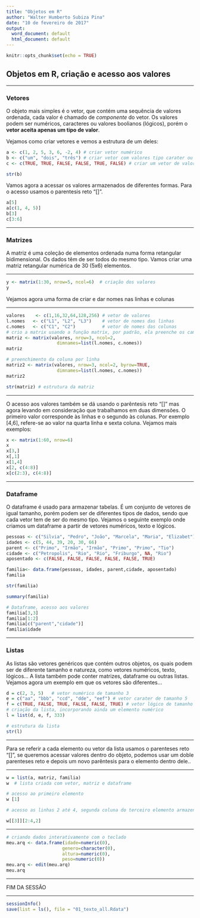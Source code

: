 ---
title: "Objetos em R"
author: "Walter Humberto Subiza Pina"
date: "10 de fevereiro de 2017"
output:
  word_document: default
  html_document: default
---

```{r setup, include=FALSE}
knitr::opts_chunk$set(echo = TRUE)
```

## Objetos em R, criação e acesso aos valores

---

###  Vetores

O objeto mais simples é o vetor, que contém uma sequência de valores ordenada, cada valor é chamado de _componente_ do vetor. Os valores podem ser numéricos, caracteres ou valores boolianos (lógicos), porém o **vetor aceita apenas um tipo de valor**.

Vejamos como criar vetores e vemos a estrutura de um deles:


```{r}
a <- c(1, 2, 5, 3, 6, -2, 4) # criar vetor numérico
b <- c("um", "dois", "três") # criar vetor com valores tipo carater ou texto 
c <- c(TRUE, TRUE, FALSE, FALSE, TRUE, FALSE) # criar um vetor de valores booleanos

str(b)
```


Vamos agora a acessar os valores armazenados de diferentes formas. Para o acesso usamos o parentesis reto "[]". 

```{r}
a[5]
a[c(1, 4, 5)]
b[3]
c[3:6] 
```


---


### Matrizes

A matriz é uma coleção de elementos ordenada numa forma retangular bidimensional. Os dados têm de ser todos do mesmo tipo.
Vamos criar uma matriz retangular numérica de 30 (5x6) elementos.

---

```{r}
y <- matrix(1:30, nrow=5, ncol=6)  # criação dos valores
y
```


Vejamos agora uma forma de criar e dar nomes nas linhas e colunas

---

```{r}
valores    <- c(1,16,32,64,128,256) # vetor de valores
l.nomes   <- c("L1", "L2", "L3")    # vetor de nomes das linhas
c.nomes   <- c("C1", "C2")          # vetor de nomes das colunas
# crio a matrix usando a função matrix, por padrão, ela preenche os campos por coluna
matriz <- matrix(valores, nrow=3, ncol=2,
                   dimnames=list(l.nomes, c.nomes)) 
matriz

# preenchimento da coluna por linha
matriz2 <- matrix(valores, nrow=3, ncol=2, byrow=TRUE,
                   dimnames=list(l.nomes, c.nomes))
matriz2

str(matriz) # estrutura da matriz

```

---

O acesso aos valores também se dá usando o parêntesis reto "[]" mas agora levando em consideração que trabalhamos em duas dimensões. O primeiro valor corresponde às linhas e o segundo às colunas. Por exemplo [4,6], refere-se ao valor na quarta linha e sexta coluna. Vejamos mais exemplos: 


```{r}
x <- matrix(1:60, nrow=6)
x
x[3,]
x[,1]
x[1,4]
x[2, c(4:8)]
x[c(2:3), c(4:8)]

```

---

### Dataframe

O dataframe é usado para armazenar tabelas. É um conjunto de vetores de igual tamanho, porém podem ser de diferentes tipos de dados, sendo que cada vetor tem de ser do mesmo tipo. Vejamos o seguinte exemplo onde criamos um dataframe a partir de vetores numéricos, texto e lógicos.


```{r}
pessoas <- c("Silvia", "Pedro", "João", "Marcela", "Maria", "Elizabet")
idades <- c(5, 44, 39, 20, 30, 66)
parent <- c("Primo", "Irmão", "Irmão", "Primo", "Primo", "Tio")
cidade <- c("Petropolis", "Rio", "Rio", "Friburgo", NA, "Rio")
aposentado <- c(FALSE, FALSE, FALSE, FALSE, FALSE, TRUE)

familia<- data.frame(pessoas, idades, parent,cidade, aposentado)
familia

str(familia)

summary(familia)
```


```{r}
# Dataframe, acesso aos valores
familia[3,3]
familia[1:2]
familia[c("parent","cidade")]
familia$idade                       
```

---

### Listas


As listas são vetores genéricos que contém outros objetos, os quais podem ser de diferente tamanho e natureza, como vetores numéricos, texto, lógicos... A lista também pode conter matrizes, dataframe ou outras listas.
Vejamos agora um exemplo em que os vetores são diferentes...


```{r}
d = c(2, 3, 5)   # vetor numérico de tamanho 3
e = c("aa", "bbb", "ccd", "dde", "eef") # vetor carater de tamanho 5
f = c(TRUE, FALSE, TRUE, FALSE, FALSE, TRUE) # vetor lógico de tamanho 6
# criação da lista, incorporando ainda um elemento numérico
l = list(d, e, f, 333)  

# estrutura da lista
str(l)

```

---

Para se referir a cada elemento ou vetor da lista usamos o parenteses reto "[]", se queremos acessar valores dentro do objeto, podemos usar um doble parenteses reto e depois um novo parêntesis para o elemento dentro dele..

---

```{r}
w = list(a, matriz, familia)
w  # lista criada com vetor, matriz e dataframe

# acesso ao primeiro elemento
w [1]

# acesso as linhas 2 até 4, segunda coluna do terceiro elemento armazenado (dataframe familia) 

w[[3]][2:4,2]
```


---

```{r}
# criando dados interativamente com o teclado
meu.arq <- data.frame(idade=numeric(0),
                     genero=character(0), 
                     altura=numeric(0),
                     peso=numeric(0))
meu.arq <- edit(meu.arq)
meu.arq

```

---

FIM DA SESSÃO

---

```{r}
sessionInfo()
save(list = ls(), file = "01_texto_all.Rdata")
```
